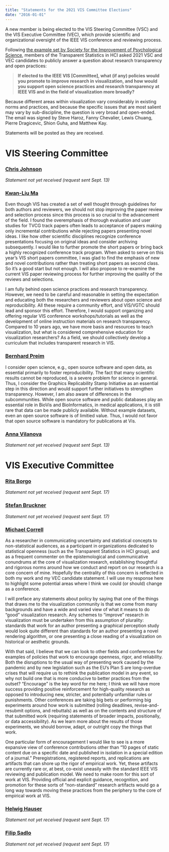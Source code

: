 ```yaml
---
title: "Statements for the 2021 VIS Committee Elections"
date: "2016-01-01"
---
```


A new member is being elected to the VIS Steering Committee (VSC) and the VIS Executive Committee (VEC), which provide scientific and organizational oversight of the IEEE VIS conference and reviewing process.

Following [the example set by Society for the Improvement of Psychological Science](https://improvingpsych.org/mission/election-statements/), members of the Transparent Statistics in HCI asked 2021 VSC and VEC candidates to publicly answer a question about research transparency and open practices: 

> **If elected to the IEEE VIS [Committee], what (if any) policies would you promote to improve research in visualization, and how would you support open science practices and research transparency at IEEE VIS and in the field of visualization more broadly?**

Because different areas within visualization vary considerably in existing norms and practices, and because the specific issues that are most salient may vary by sub-discipline, the question is very broad and open-ended. The email was signed by Steve Haroz, Fanny Chevalier, Lewis Chuang, Pierre Dragicevic, Shion Guha, and Matthew Kay.

Statements will be posted as they are received.

# VIS Steering Committee

### [Chris Johnson](http://ieeevis.org/year/2021/info/vsc-candidates#chris-johnson)

*Statement not yet received (request sent Sept. 13)*

### [Kwan-Liu Ma](http://ieeevis.org/year/2021/info/vsc-candidates#kwan-li-uma)

Even though VIS has created a set of well thought through guidelines for both authors and reviewers, we should not stop improving the paper review and selection process since this process is so crucial to the advancement of the field.   I found the overemphasis of thorough evaluation and user studies for TVCG track papers often leads to acceptance of  papers making only incremental contributions while rejecting papers presenting novel ideas. I like how other scientific disciplines recognize conference presentations focusing on original ideas and consider archiving subsequently.  I would like to further promote the short papers or bring back a highly recognized conference track program.  When asked to serve on this year’s VIS short papers committee, I was glad to find the emphasis of new and novel contributions rather than treating short papers as second class. So it’s a good start but not enough.  I will also propose to re-examine the current VIS paper reviewing process for further improving the quality of the reviews and selections.

I am fully behind open science practices and research transparency.   However, we need to be careful and reasonable in setting the expectation and educating both the researchers and reviewers about open science and  reproducibility.   All these require a community effort, and VIS/VGTC should lead and sponsor this effort. Therefore, I would support organizing and offering regular VIS conference workshops/tutorials  as well as the development of online instruction materials on research transparency. Compared to 10 years ago, we have more basis and resources to teach visualization, but what is considered comprehensive education for visualization researchers?  As a field, we should collectively develop a curriculum that includes transparent research in VIS.

### [Bernhard Preim](http://ieeevis.org/year/2021/info/vsc-candidates#bernhard-preim)

I consider open science, e.g., open source software and open data, as essential primarily to foster reproducibility. The fact that many scientific results cannot be reproduced, is a severe problem for science in general. Thus, I consider the Graphics Replicability Stamp Initiative as an essential step in this direction and would support further initiatives to strengthen transparency. However, I am also aware of differences in the subcommunities. While open source software and public databases play an essential role in BioVis and BioInformatics, in medical applications, it is still rare that data can be made publicly available. Without example datasets, even an open source software is of limitied value. Thus, I would not favor that open source software is mandatory for publications at Vis.

### [Anna Vilanova](http://ieeevis.org/year/2021/info/vsc-candidates#anna-vilanova)

*Statement not yet received (request sent Sept. 13)*

# VIS Executive Committee

### [Rita Borgo](http://ieeevis.org/year/2021/info/vec-candidates#rita-borgo)

*Statement not yet received (request sent Sept. 17)*

### [Stefan Bruckner](http://ieeevis.org/year/2021/info/vec-candidates#stefan-bruckner)

*Statement not yet received (request sent Sept. 17)*

### [Michael Correll](http://ieeevis.org/year/2021/info/vec-candidates#michael-correll)

As a researcher in communicating uncertainty and statistical concepts to non-statistical audiences, as a participant in organizations dedicated to statistical openness (such as the Transparent Statistics in HCI group), and as a frequent commenter on the epistemological and communicative conundrums at the core of visualization research, establishing thoughtful and rigorous norms around how we conduct and report on our research is a core concern of mine. Hopefully the centrality of this concern is reflected in both my work and my VEC candidate statement. I will use my response here to highlight some potential areas where I think we could (or should) change as a conference.

I will preface any statements about policy by saying that one of the things that draws me to the visualization community is that we come from many backgrounds and have a wide and varied view of what it means to do "good" visualization research. Any schemes to "improve" research in visualization must be undertaken from this assumption of plurality: standards that work for an author presenting a graphical perception study would look quite different than standards for an author presenting a novel rendering algorithm, or one presenting a close reading of a visualization on historical or aesthetic grounds.

With that said, I believe that we can look to other fields and conferences for examples of policies that work to encourage openness, rigor, and reliability. Both the disruptions to the usual way of presenting work caused by the pandemic and by new legislation such as the EU's Plan S are long-overdue crises that will require us to rethink the publication model in any event, so why not build one that is more conducive to better practices from the outset? "Encourage" is the key word for me here; I think we will have more success providing positive reinforcement for high-quality research as opposed to introducing new, stricter, and potentially unfamiliar rules or punishments. Other conferences are taking big bets or performing big experiments around how work is submitted (rolling deadlines, revise-and-resubmit options, and rebuttals) as well as on the contents and structure of that submitted work (requiring statements of broader impacts, positionally, or data accessibility). As we learn more about the results of those experiments, we should borrow, adapt, or outright copy the things that work. 

One particular form of encouragement I would like to see is a more expansive view of conference contributions other than "10 pages of static content due on a specific date and published in isolation in a special edition of a journal." Preregistrations, registered reports, and replications are artifacts that can shore up the rigor of empirical work. Yet, these artifacts are currently rare or, at best, co-exist uneasily with the standard IEEE VIS reviewing and publication model. We need to make room for this sort of work at VIS. Providing official and explicit guidance, recognition, and promotion for these sorts of "non-standard" research artifacts would go a long way towards moving these practices from the periphery to the core of empirical work at VIS.

### [Helwig Hauser](http://ieeevis.org/year/2021/info/vec-candidates#helwig-hauser)

*Statement not yet received (request sent Sept. 17)*

### [Filip Sadlo](http://ieeevis.org/year/2021/info/vec-candidates#filip-sadlo)

*Statement not yet received (request sent Sept. 17)*
